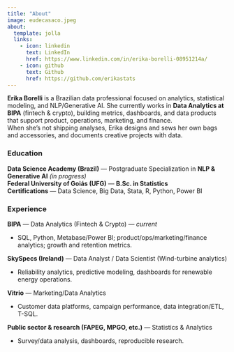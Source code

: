 ```yaml
---
title: "About"
image: eudecasaco.jpeg
about:
  template: jolla
  links:
    - icon: linkedin
      text: LinkedIn
      href: https://www.linkedin.com/in/erika-borelli-08951214a/
    - icon: github
      text: Github
      href: https://github.com/erikastats
---
```


**Erika Borelli** is a Brazilian data professional focused on analytics, statistical modeling, and NLP/Generative AI. She currently works in **Data Analytics at BIPA** (fintech & crypto), building metrics, dashboards, and data products that support product, operations, marketing, and finance.\
When she’s not shipping analyses, Erika designs and sews her own bags and accessories, and documents creative projects with data.

### Education

**Data Science Academy (Brazil)** — Postgraduate Specialization in **NLP & Generative AI** *(in progress)*\
**Federal University of Goiás (UFG)** — **B.Sc. in Statistics**\
**Certifications** — Data Science, Big Data, Stata, R, Python, Power BI

### Experience

**BIPA** — Data Analytics (Fintech & Crypto) — *current*

-   SQL, Python, Metabase/Power BI; product/ops/marketing/finance analytics; growth and retention metrics.

**SkySpecs (Ireland)** — Data Analyst / Data Scientist (Wind-turbine analytics)

-   Reliability analytics, predictive modeling, dashboards for renewable energy operations.

**Vitrio** — Marketing/Data Analytics

-   Customer data platforms, campaign performance, data integration/ETL, T-SQL.

**Public sector & research (FAPEG, MPGO, etc.)** — Statistics & Analytics

-   Survey/data analysis, dashboards, reproducible research.
